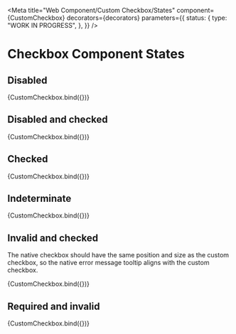 <!-- @license CC0-1.0 -->


<Meta
  title="Web Component/Custom Checkbox/States"
  component={CustomCheckbox}
  decorators={decorators}
  parameters={{
    status: {
      type: "WORK IN PROGRESS",
    },
  }}
/>

# Checkbox Component States

## Disabled

<Canvas>
  <Story
    name="disabled"
    args={{
      disabled: true,
    }}
  >
    {CustomCheckbox.bind({})}
  </Story>
</Canvas>

## Disabled and checked

<Canvas>
  <Story
    name="disabled and checked"
    args={{
      checked: true,
      disabled: true,
    }}
  >
    {CustomCheckbox.bind({})}
  </Story>
</Canvas>

## Checked

<Canvas>
  <Story
    name="checked"
    args={{
      checked: true,
    }}
  >
    {CustomCheckbox.bind({})}
  </Story>
</Canvas>

## Indeterminate

<Canvas>
  <Story
    name="indeterminate"
    args={{
      indeterminate: true,
    }}
  >
    {CustomCheckbox.bind({})}
  </Story>
</Canvas>

## Invalid and checked

The native checkbox should have the same position and size as the custom checkbox, so the native error message tooltip aligns with the custom checkbox.

<Canvas>
  <Story
    name="invalid and checked"
    args={{
      checked: true,
      invalid: true,
    }}
  >
    {CustomCheckbox.bind({})}
  </Story>
</Canvas>

## Required and invalid

<Canvas>
  <Story
    name="required"
    args={{
      invalid: true,
      required: true,
    }}
  >
    {CustomCheckbox.bind({})}
  </Story>
</Canvas>
